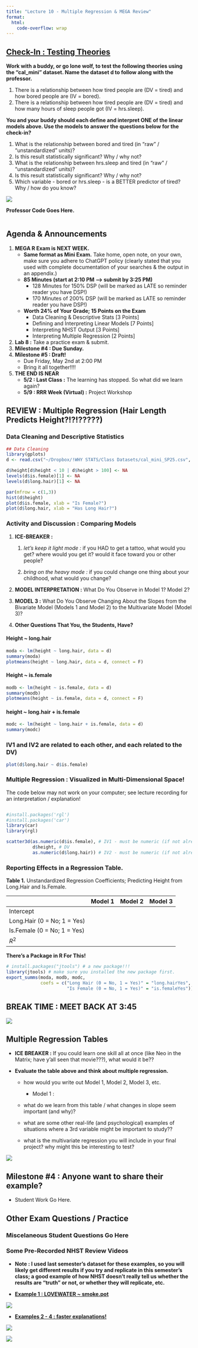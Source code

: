 ```yaml
---
title: "Lecture 10 - Multiple Regression & MEGA Review"
format: 
  html:
    code-overflow: wrap
---
```


## [Check-In : Testing Theories](https://docs.google.com/forms/d/e/1FAIpQLSeQNQq1O8s_f0tx3l2FxIJo9Rt6zgmZA40T2AqLFdwjFtFtpA/viewform?usp=sf_link)

**Work with a buddy, or go lone wolf, to test the following theories using the "cal_mini" dataset. Name the dataset d to follow along with the professor.**

1.  There is a relationship between how tired people are (DV = tired) and how bored people are (IV = bored).
2.  There is a relationship between how tired people are (DV = tired) and how many hours of sleep people got (IV = hrs.sleep).

**You and your buddy should each define and interpret ONE of the linear models above. Use the models to answer the questions below for the check-in?**

1.  What is the relationship between bored and tired (in "raw" / "unstandardized" units)?
2.  Is this result statistically significant? Why / why not?
3.  What is the relationship between hrs.sleep and tired (in "raw" / "unstandardized" units)?
4.  Is this result statistically significant? Why / why not?
5.  Which variable - bored or hrs.sleep - is a BETTER predictor of tired? Why / how do you know?

![](images/clipboard-148237661.png){fig-align="center"}

**Professor Code Goes Here.**

```r

```

## Agenda & Announcements

1.  **MEGA R Exam is NEXT WEEK.**
    -   **Same format as Mini Exam.** Take home, open note, on your own, make sure you adhere to ChatGPT policy (clearly stated that you used with complete documentation of your searches & the output in an appendix.)
    -   **85 Minutes (start at 2:10 PM –\> submit by 3:25 PM)**
        -   128 Minutes for 150% DSP (will be marked as LATE so reminder reader you have DSP!)
        -   170 Minutes of 200% DSP (will be marked as LATE so reminder reader you have DSP!)
    -   **Worth 24% of Your Grade; 15 Points on the Exam**
        -   Data Cleaning & Descriptive Stats \[3 Points\]
        -   Defining and Interpreting Linear Models \[7 Points\]
        -   Interpreting NHST Output \[3 Points\]
        -   Interpreting Multiple Regression \[2 Points\]
2.  **Lab 8 :** Take a practice exam & submit.
3.  **Milestone #4 : Due Sunday.**
4.  **Milestone #5 : Draft!**
    -   Due Friday, May 2nd at 2:00 PM
    -   Bring it all together!!!!
5.  **THE END IS NEAR**
    -   **5/2 : Last Class :** The learning has stopped. So what did we learn again?
    -   **5/9 : RRR Week (Virtual) :** Project Workshop

## REVIEW : Multiple Regression (Hair Length Predicts Height?!?!?????)

### Data Cleaning and Descriptive Statistics

```r
## Data Cleaning
library(gplots)
d <- read.csv("~/Dropbox/!WHY STATS/Class Datasets/cal_mini_SP25.csv", stringsAsFactors = T)

d$height[d$height < 10 | d$height > 100] <- NA
levels(d$is.female)[1] <- NA
levels(d$long.hair)[1] <- NA

par(mfrow = c(1,3))
hist(d$height)
plot(d$is.female, xlab = "Is Female?")
plot(d$long.hair, xlab = "Has Long Hair?")
```

### Activity and Discussion : Comparing Models

1.  **ICE-BREAKER :**

    1.  *let's keep it light mode :* if you HAD to get a tattoo, what would you get? where would you get it? would it face toward you or other people?

    2.  *bring on the heavy mode :* if you could change one thing about your childhood, what would you change?

2.  **MODEL INTERPRETATION :** What Do You Observe in Model 1? Model 2?

3.  **MODEL 3 :** What Do You Observe Changing About the Slopes from the Bivariate Model (Models 1 and Model 2) to the Multivariate Model (Model 3)?

4.  **Other Questions That You, the Students, Have?**

::: panel-tabset
#### Height \~ long.hair

```r
moda <- lm(height ~ long.hair, data = d)
summary(moda)
plotmeans(height ~ long.hair, data = d, connect = F)
```

#### Height \~ is.female

```r
modb <- lm(height ~ is.female, data = d)
summary(modb)
plotmeans(height ~ is.female, data = d, connect = F)
```

#### height \~ long.hair + is.female

```r
modc <- lm(height ~ long.hair + is.female, data = d)
summary(modc)
```
:::

### IV1 and IV2 are related to each other, and each related to the DV)

```r
plot(d$long.hair ~ d$is.female)
```

### Multiple Regression : Visualized in Multi-Dimensional Space!

The code below may not work on your computer; see lecture recording for an interpretation / explanation!

``` r

#install.packages('rgl')
#install.packages('car')
library(car)
library(rgl)

scatter3d(as.numeric(d$is.female), # IV1 - must be numeric (if not already)
          d$height, # DV
          as.numeric(d$long.hair)) # IV2 - must be numeric (if not already)
```

### Reporting Effects in a Regression Table.

**Table 1.** Unstandardized Regression Coefficients; Predicting Height from Long.Hair and Is.Female.

|                             | Model 1 | Model 2 | Model 3 |
|-----------------------------|---------|---------|---------|
| Intercept                   |         |         |         |
| Long.Hair (0 = No; 1 = Yes) |         |         |         |
| Is.Female (0 = No; 1 = Yes) |         |         |         |
| $R^2$                       |         |         |         |

**There's a Package in R For This!**

```r
# install.packages("jtools") # a new package!!!
library(jtools) # make sure you installed the new package first.
export_summs(moda, modb, modc,
             coefs = c("Long Hair (0 = No, 1 = Yes)" = "long.hairYes",
                       "Is Female (0 = No, 1 = Yes)" = "is.femaleYes"))
```


## BREAK TIME : MEET BACK AT 3:45

![](images/clipboard-3386439454.png)

## Multiple Regression Tables

-   **ICE BREAKER :** If you could learn one skill all at once (like Neo in the Matrix; have y'all seen that movie???), what would it be??

-   **Evaluate the table above and think about multiple regression.**

    -   how would you write out Model 1, Model 2, Model 3, etc.

        -   Model 1 :

    -   what do we learn from this table / what changes in slope seem important (and why)? 

    -   what are some other real-life (and psychological) examples of situations where a 3rd variable might be important to study??

    -   what is the multivariate regression you will include in your final project? why might this be interesting to test?

![](images/clipboard-3796023116.png)

## Milestone #4 : Anyone want to share their example?

-   Student Work Go Here.

## Other Exam Questions / Practice

### Miscelaneous Student Questions Go Here

### Some Pre-Recorded NHST Review Videos

-   **Note : I used last semester's dataset for these examples, so you will likely get different results if you try and replicate in this semester's class; a good example of how NHST doesn't really tell us whether the results are "truth" or not, or whether they will replicate, etc.**

-   [**Example 1 : LOVEWATER \~ smoke.pot**](https://www.loom.com/share/67776eb1a41f4b5eaa0ca5312d0663ad?sid=534835dc-c163-4604-b985-137b2bede4ac)

![](images/clipboard-2608622757.png)

-   [**Examples 2 - 4 : faster explanations!**](https://www.loom.com/share/8b755a32fe094e9eb1fc0bd7f16991bd?sid=b0c120f4-4190-4115-9722-da0a19856006)

![](images/clipboard-422460195.png)

![](images/clipboard-927357432.png)
